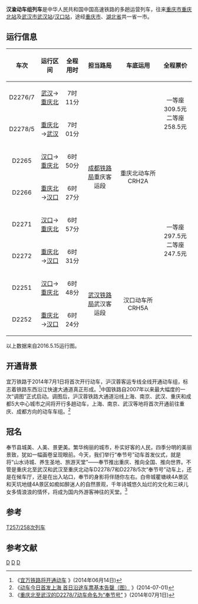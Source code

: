 {{Infobox CHNTrain
| name_bgcolor = blue
| Photo = 
| Photoname = 
| 国铁列车     = 汉渝动车组列车
| 别称      = “奉节号”
| 开行      = 2014年7月1日 
| 铁路局    = [[武汉铁路局|武汉铁路局]]、[[成都铁路局|成都铁路局]]
| 客运段    = 武汉客运段、重庆客运段
| 等级      = [[普通动车组列车|动车组列车]]
| 目前车次   = 武汉/汉口→重庆北：D2251、D2276/7、D2265、D2271；<br>重庆北→武汉/汉口：D2252、D2278/5、D2266、D2272
| 运行区间   = [[武汉站|武汉站]]/[[汉口站|汉口站]] ↔ [[重庆北站|重庆北站]]
| 途径线路   = [[宁蓉铁路|宁蓉铁路]]
| 发车时间   = 
| 终到时间   =
| 全程时间   = 6至7小时
| 停靠 = [[汉口站|汉口]]、[[宜昌东站|宜昌东]]、[[恩施站|恩施]]和[[重庆北站|重庆北]]
| 车体  =
}}
'''汉渝动车组列车'''是中华人民共和国中国高速铁路的多趟运营列车，往来[[重庆市|重庆市]][[重庆北站|重庆北站]]及[[武汉市|武汉市]][[武汉站|武汉站]]/[[汉口站|汉口站]]，途经[[重庆市|重庆市]]、[[湖北省|湖北省]]共一省一市。

==运行信息==
{| class="wikitable"
|-
!车次!!运行区间!!全程用时!!担当路局!!车底运用!!全程票价
|-
| align=center |D2276/7
| align=center |[[武汉站|武汉]]→[[重庆北站|重庆北]]
| align=center |7时11分
| align=center rowspan="6" |[[成都铁路局|成都铁路局]]重庆客运段
| align=center rowspan="6" |重庆北动车所CRH2A
| align=center rowspan="2"|一等座309.5元<br>二等座258.5元
|-
| align=center |D2278/5
| align=center |[[重庆北站|重庆北]]→[[武汉站|武汉]]
| align=center |7时01分
|-
| align=center |D2265
| align=center |[[汉口站|汉口]]→[[重庆北站|重庆北]]
| align=center |6时50分
| align=center rowspan="6"|一等座297.5元<br>二等座247.5元
|-
| align=center |D2266
| align=center |[[重庆北站|重庆北]]→[[汉口站|汉口]]
| align=center |6时27分
|-
| align=center |D2271
| align=center |[[汉口站|汉口]]→[[重庆北站|重庆北]]
| align=center |6时57分
|-
| align=center |D2272
| align=center |[[重庆北站|重庆北]]→[[汉口站|汉口]]
| align=center |6时31分
|-
| align=center |D2251
| align=center |[[汉口站|汉口]]→[[重庆北站|重庆北]]
| align=center |6时48分
| align=center rowspan="2" |[[武汉铁路局|武汉铁路局]]武汉客运段
| align=center rowspan="2" |汉口动车所CRH5A
|-
| align=center |D2252
| align=center |[[重庆北站|重庆北]]→[[汉口站|汉口]]
| align=center |6时24分
|}
以上数据来自2016.5.15运行图。

==开通背景==
宜万铁路于2014年7月1日将首次开行动车，沪汉蓉客运专线全线开通动车组，标志着铁路东西沿江快速大通道真正形成。<ref>《[http://news.xinhuanet.com/local/2014-06/14/c_1111144474.htm 宜万铁路将开通动车] {{Wayback|url=http://news.xinhuanet.com/local/2014-06/14/c_1111144474.htm |date=20160530003927 }}》(2014年06月14日)</ref>中国铁路自2007年以来最大幅度的一次“调图”正式启动。调图后，沪汉蓉铁路大通道沿线上海、南京、武汉、重庆和成都5大中心城市之间将开行多趟动车，上海、南京、武汉等地将首次开通前往重庆、成都方向的动车车组。<ref>《[http://cq.qq.com/a/20140701/009906.htm#p=1 动车今日首发上海 首日沿途车票基本告罄（图）] {{Wayback|url=http://cq.qq.com/a/20140701/009906.htm#p=1 |date=20160919043131 }}》(2014-07-01)</ref>

==冠名==
奉节县城美、人美、景更美。繁华绚丽的城市，朴实好客的人民，四季分明的美丽景致，犹如一幅画卷呈现眼前。今天，我们举行“奉节号”动车首发仪式，就是将“山水诗城、养生圣地、旅游天堂”——奉节推出重庆、推向全国、推向世界。不管是重庆北至武汉和武汉至重庆北动车D2278/7和D2278/5次“奉节号”动车上，还是在候车厅，还是在出入站口，奉节的身影将伴随你左右。白帝城瞿塘峡4A景区和天坑地缝4A景区如痴如醉迷人的自然景观，千年诗城悠久灿烂的文化和三峡儿女多情浪浪的情怀，将成为国内外游客神往的天堂。<ref>《[http://www.cq.xinhuanet.com/2014-07/01/c_1111397702.htm 重庆北至武汉的D2278/7动车命名为“奉节号”] {{webarchive|url=https://web.archive.org/web/20150510123621/http://www.cq.xinhuanet.com/2014-07/01/c_1111397702.htm |date=2015-05-10 }}》(2014年07月1日)</ref>
==参考==
[[T257/258次列车|T257/258次列车]]
== 参考文献 ==
{{Reflist}}
{{中国动车组列车车次}}
[[Category:中国铁路动车组列车车次|D]]
[[Category:中国铁路成都局集团有限公司|D]]
[[Category:中国铁路武汉局集团有限公司|D]]